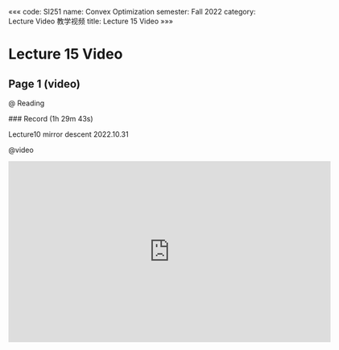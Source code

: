 «««
code: SI251
name: Convex Optimization
semester: Fall 2022
category: Lecture Video 教学视频
title: Lecture 15 Video
»»»

# Lecture 15 Video

## Page 1 (video)

@ Reading

<div class="markdown-body">
### Record (1h 29m 43s)

Lecture10 mirror descent 2022.10.31
</div>

@video

<iframe src="https://sbbrisk.com/e/uh24fysv9oad.html" frameborder=0 marginwidth=0 marginheight=0 scrolling=no width=640 height=360 allowfullscreen></iframe>
